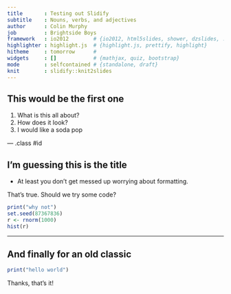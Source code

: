 ```yaml
---
title       : Testing out Slidify
subtitle    : Nouns, verbs, and adjectives
author      : Colin Murphy
job         : Brightside Boys
framework   : io2012        # {io2012, html5slides, shower, dzslides, ...}
highlighter : highlight.js  # {highlight.js, prettify, highlight}
hitheme     : tomorrow      # 
widgets     : []            # {mathjax, quiz, bootstrap}
mode        : selfcontained # {standalone, draft}
knit        : slidify::knit2slides
---
```


## This would be the first one

1. What is this all about?
2. How does it look?
3. I would like a soda pop

--- .class #id 

## I'm guessing this is the title
* At least you don't get messed up worrying about formatting.

That's true. Should we try some code?
```r
print("why not")
set.seed(87367836)
r <- rnorm(1000)
hist(r)
```

---

## And finally for an old classic
```r
print("hello world")
```

Thanks, that's it!




